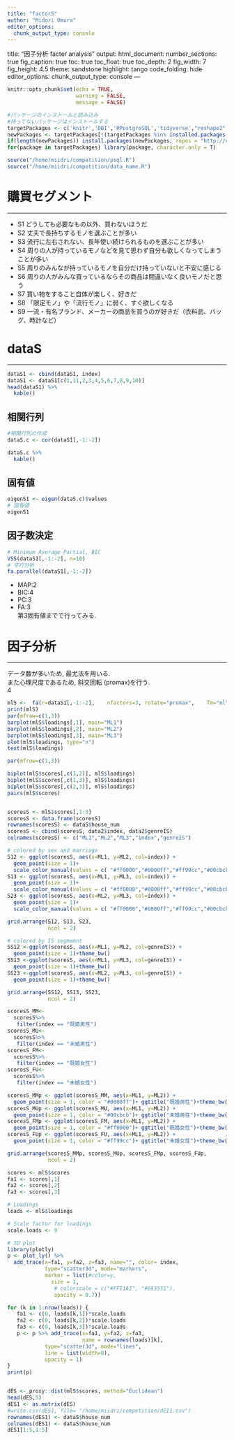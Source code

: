 ```yaml
---
title: "factorS"
author: "Midori Omura"
editor_options: 
  chunk_output_type: console
---
```

title: "因子分析 facter analysis"
output:
  html_document:
    number_sections: true
    fig_caption: true
    toc: true
    toc_float: true
    toc_depth: 2
    fig_width: 7
    fig_height: 4.5
    theme: sandstone
    highlight: tango
    code_folding: hide
editor_options: 
  chunk_output_type: console
---

```r
knitr::opts_chunk$set(echo = TRUE, 
                      warning = FALSE,
                      message = FALSE)
```


```r
#パッケージのインストールと読み込み
#持ってないパッケージはインストールする
targetPackages <- c('knitr','DBI','RPostgreSQL','tidyverse',"reshape2","lubridate","dbplot","DT","gridExtra","fmsb","corrplot","graphics","GGally","psych", "GPArotation","proxy","DistatisR", "rgl","scatterplot3d") 
newPackages <- targetPackages[!(targetPackages %in% installed.packages()[,"Package"])]
if(length(newPackages)) install.packages(newPackages, repos = "http://cran.us.r-project.org")
for(package in targetPackages) library(package, character.only = T)

source("/home/miidri/competition/psql.R")
source("/home/miidri/competition/data_name.R")
```


# 購買セグメント 
***
- S1 どうしても必要なもの以外、買わないほうだ
- S2 丈夫で長持ちするモノを選ぶことが多い
- S3 流行に左右されない、長年使い続けられるものを選ぶことが多い
- S4 周りの人が持っているモノなどを見て思わず自分も欲しくなってしまうことが多い
- S5 周りのみんなが持っているモノを自分だけ持っていないと不安に感じる
- S6 周りの人がみんな買っているならその商品は間違いなく良いモノだと思う
- S7 買い物をすること自体が楽しく、好きだ
- S8 「限定モノ」や「流行モノ」に弱く、すぐ欲しくなる
- S9 一流・有名ブランド、メーカーの商品を買うのが好きだ（衣料品、バッグ、時計など）

# dataS
***

```r
dataS1 <- cbind(dataS1, index)
dataS1 <- dataS1[c(1,11,2,3,4,5,6,7,8,9,10)]
head(dataS1) %>% 
  kable()
```

## 相関行列
```r
#相関行列の作成
dataS.c <- cor(dataS1[,-1:-2])

dataS.c %>% 
  kable()
```
  
## 固有値
```r
eigenS1 <- eigen(dataS.c)$values
# 固有値
eigenS1
```

## 因子数決定
```r
# Minimum Average Partial, BIC
VSS(dataS1[,-1:-2], n=10)
# 平行分析
fa.parallel(dataS1[,-1:-2])
```
  
- MAP:2  
- BIC:4  
- PC:3  
- FA:3  
第3固有値までで行ってみる.

# 因子分析
***  
データ数が多いため, 最尤法を用いる.  
また心理尺度であるため, 斜交回転 (promax)を行う.  
4
```r
mlS	<-	fa(r=dataS1[,-1:-2],	nfactors=3,	rotate="promax",	fm="ml")
print(mlS)
par(mfrow=c(1,3)) 
barplot(mlS$loadings[,1], main="ML1") 
barplot(mlS$loadings[,2], main="ML2") 
barplot(mlS$loadings[,3], main="ML3") 
plot(mlS$loadings, type="n")
text(mlS$loadings) 
```


```r
par(mfrow=c(1,3)) 

biplot(mlS$scores[,c(1,2)], mlS$loadings)
biplot(mlS$scores[,c(1,3)], mlS$loadings)
biplot(mlS$scores[,c(2,3)], mlS$loadings)
pairs(mlS$scores)


scoresS <- mlS$scores[,1:3]
scoresS <- data.frame(scoresS)
rownames(scoresS) <- dataS$house_num
scoresS <- cbind(scoresS, data2$index, data2$genreIS)
colnames(scoresS) <- c("ML1","ML2","ML3","index","genreIS")

# colored by sex and marriage
S12 <- ggplot(scoresS, aes(x=ML1, y=ML2, col=index)) +
  geom_point(size = 1)+
  scale_color_manual(values = c( "#ff0000","#0000ff","#ff99cc","#00cbcb"))+theme_bw()
S13 <- ggplot(scoresS, aes(x=ML1, y=ML3, col=index)) +
  geom_point(size = 1)+
  scale_color_manual(values = c( "#ff0000","#0000ff","#ff99cc","#00cbcb"))+theme_bw()
S23 <- ggplot(scoresS, aes(x=ML2, y=ML3, col=index)) +
  geom_point(size = 1)+
  scale_color_manual(values = c( "#ff0000","#0000ff","#ff99cc","#00cbcb"))+theme_bw()

grid.arrange(S12, S13, S23,
             ncol = 2)
```

```r
# colored by IS segmemnt
SS12 <-ggplot(scoresS, aes(x=ML1, y=ML2, col=genreIS)) +
  geom_point(size = 1)+theme_bw()
SS13 <-ggplot(scoresS, aes(x=ML1, y=ML3, col=genreIS)) +
  geom_point(size = 1)+theme_bw()
SS23 <-ggplot(scoresS, aes(x=ML2, y=ML3, col=genreIS)) +
  geom_point(size = 1)+theme_bw()

grid.arrange(SS12, SS13, SS23,
             ncol = 2)
```

```r
scoresS_MM<-
  scoresS%>% 
   filter(index == "既婚男性")
scoresS_MU<-
  scoresS%>% 
   filter(index == "未婚男性")
scoresS_FM<-
  scoresS%>% 
   filter(index == "既婚女性")
scoresS_FU<-
  scoresS%>% 
   filter(index == "未婚女性")

scoresS_MMp <- ggplot(scoresS_MM, aes(x=ML1, y=ML2)) +
  geom_point(size = 1, color = "#0000ff")+ ggtitle("既婚男性")+theme_bw()
scoresS_MUp <- ggplot(scoresS_MU, aes(x=ML1, y=ML2)) +
  geom_point(size = 1, color = "#00cbcb")+ ggtitle("未婚男性")+theme_bw()
scoresS_FMp <- ggplot(scoresS_FM, aes(x=ML1, y=ML2)) +
  geom_point(size = 1, color = "#ff0000")+ ggtitle("既婚女性")+theme_bw()
scoresS_FUp <- ggplot(scoresS_FU, aes(x=ML1, y=ML2)) +
  geom_point(size = 1, color = "#ff99cc")+ ggtitle("未婚女性")+theme_bw()

grid.arrange(scoresS_MMp, scoresS_MUp, scoresS_FMp, scoresS_FUp,
             ncol = 2)
```

```r

scores <- mlS$scores
fa1 <- scores[,1]
fa2 <- scores[,2]
fa3 <- scores[,3]

# Loadings
loads <- mlS$loadings

# Scale factor for loadings
scale.loads <- 9

# 3D plot
library(plotly)
p <- plot_ly() %>%
  add_trace(x=fa1, y=fa2, z=fa3, name="", color= index,
            type="scatter3d", mode="markers",
            marker = list(#color=y,
              size = 1,
               # colorscale = c("#FFE1A1", "#683531"), 
               opacity = 0.7)) 

for (k in 1:nrow(loads)) {
   fa1 <- c(0, loads[k,1])*scale.loads
   fa2 <- c(0, loads[k,2])*scale.loads
   fa3 <- c(0, loads[k,3])*scale.loads
   p <- p %>% add_trace(x=fa1, y=fa2, z=fa3,
                        name = rownames(loads)[k],
            type="scatter3d", mode="lines",
            line = list(width=8),
            opacity = 1)
}
print(p)



```

```r
dES <- proxy::dist(mlS$scores, method="Euclidean")
head(dES,5)
dES1 <- as.matrix(dES)
#write.csv(dES1, file= "/home/miidri/competition/dEI1.csv")
rownames(dES1) <- dataS$house_num
colnames(dES1) <- dataS$house_num
dES1[1:5,1:5]
```